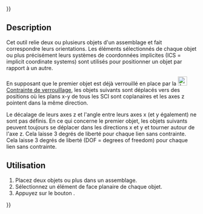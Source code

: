 {{UnfinishedDocu{{#translation:}}}}
<languages/>

{{Docnav/fr
|[[Assembly3_ConstraintLock/fr|Contrainte de verrouillage]]
|[[Assembly3_ConstraintCoincidence/fr|Contrainte de coïncidence]]
|[[Assembly3_Workbench/fr|Assembly3]]
|IconL=Assembly_ConstraintLock.svg‎‎
|IconR=Assembly_ConstraintCoincidence.svg
|IconC=Assembly3_workbench_icon.svg
}}

{{GuiCommand/fr
|Name=Assembly3 ConstraintAlignment
|Name/fr=Assembly3 Contrainte d'alignement
|Icon=Assembly_ConstraintAlignment.svg
|Workbenches=[[Assembly3_Workbench/fr|Assembly3]]
}}

== Description ==

Cet outil relie deux ou plusieurs objets d'un assemblage et fait correspondre leurs orientations. Les éléments sélectionnés de chaque objet ou plus précisément leurs systèmes de coordonnées implicites (ICS = implicit coordinate systems) sont utilisés pour positionner un objet par rapport à un autre.

En supposant que le premier objet est déjà verrouillé en place par la [[Image:Assembly ConstraintLock.svg|24px]] [[Assembly3_ConstraintLock/fr|Contrainte de verrouillage]], les objets suivants sont déplacés vers des positions où les plans x-y de tous les SCI sont coplanaires et les axes z pointent dans la même direction. 

Le décalage de leurs axes z et l'angle entre leurs axes x (et y également) ne sont pas définis.
En ce qui concerne le premier objet, les objets suivants peuvent toujours se déplacer dans les directions x et y et tourner autour de l'axe z. Cela laisse 3 degrés de liberté pour chaque lien sans contrainte.
Cela laisse 3 degrés de liberté (DOF = degrees of freedom) pour chaque lien sans contrainte.

==Utilisation== 

# Placez deux objets ou plus dans un assemblage.
# Sélectionnez un élément de face planaire de chaque objet.
# Appuyez sur le bouton {{Button|[[Image:Assembly_ConstraintAlignment.svg|16px]][[Assembly3_ConstraintAlignment/fr|Alignment]]}}.


{{Docnav/fr
|[[Assembly3_ConstraintLock/fr|Contrainte de verrouillage]]
|[[Assembly3_ConstraintCoincidence/fr|Contrainte de coïncidence]]
|[[Assembly3_Workbench/fr|Assembly3]]
|IconL=Assembly_ConstraintLock.svg‎‎
|IconR=Assembly_ConstraintCoincidence.svg
|IconC=Assembly3_workbench_icon.svg
}}

{{Userdocnavi{{#translation:}}}}